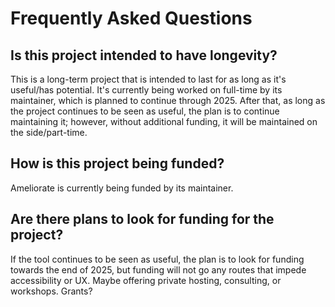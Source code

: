 # Frequently Asked Questions

## Is this project intended to have longevity?

This is a long-term project that is intended to last for as long as it's useful/has potential. It's currently being worked on full-time by its maintainer, which is planned to continue through 2025. After that, as long as the project continues to be seen as useful, the plan is to continue maintaining it; however, without additional funding, it will be maintained on the side/part-time.

## How is this project being funded?

Ameliorate is currently being funded by its maintainer.

## Are there plans to look for funding for the project?

If the tool continues to be seen as useful, the plan is to look for funding towards the end of 2025, but funding will not go any routes that impede accessibility or UX. Maybe offering private hosting, consulting, or workshops. Grants?
